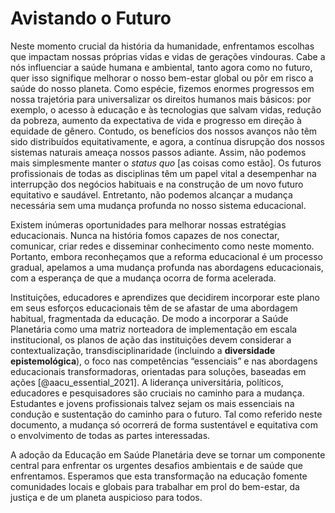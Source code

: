 # Avistando o Futuro {.unnumbered}

Neste momento crucial da história da humanidade, enfrentamos escolhas que impactam nossas próprias vidas e vidas de gerações vindouras. Cabe a nós influenciar a saúde humana e ambiental, tanto agora como no futuro, quer isso signifique melhorar o nosso bem-estar global ou pôr em risco a saúde do nosso planeta. Como espécie, fizemos enormes progressos em nossa trajetória para universalizar os direitos humanos mais básicos: por exemplo, o acesso à educação e às tecnologias que salvam vidas, redução da pobreza, aumento da expectativa de vida e progresso em direção à equidade de gênero. Contudo, os benefícios dos nossos avanços não têm sido distribuídos equitativamente, e agora, a contínua disrupção dos nossos sistemas naturais ameaça nossos passos adiante. Assim, não podemos mais simplesmente manter o *status quo* \[as coisas como estão\]. Os futuros profissionais de todas as disciplinas têm um papel vital a desempenhar na interrupção dos negócios habituais e na construção de um novo futuro equitativo e saudável. Entretanto, não podemos alcançar a mudança necessária sem uma mudança profunda no nosso sistema educacional.

Existem inúmeras oportunidades para melhorar nossas estratégias educacionais. Nunca na história fomos capazes de nos conectar, comunicar, criar redes e disseminar conhecimento como neste momento. Portanto, embora reconheçamos que a reforma educacional é um processo gradual, apelamos a uma mudança profunda nas abordagens educacionais, com a esperança de que a mudança ocorra de forma acelerada.

Instituições, educadores e aprendizes que decidirem incorporar este plano em seus esforços educacionais têm de se afastar de uma abordagem habitual, fragmentada da educação. De modo a incorporar a Saúde Planetária como uma matriz norteadora de implementação em escala institucional, os planos de ação das instituições devem considerar a contextualização, transdisciplinaridade (incluindo a **diversidade epistemológica**), o foco nas competências "essenciais" e nas abordagens educacionais transformadoras, orientadas para soluções, baseadas em ações [@aacu_essential_2021]. A liderança universitária, políticos, educadores e pesquisadores são cruciais no caminho para a mudança. Estudantes e jovens profissionais talvez sejam os mais essenciais na condução e sustentação do caminho para o futuro. Tal como referido neste documento, a mudança só ocorrerá de forma sustentável e equitativa com o envolvimento de todas as partes interessadas.

A adoção da Educação em Saúde Planetária deve se tornar um componente central para enfrentar os urgentes desafios ambientais e de saúde que enfrentamos. Esperamos que esta transformação na educação fomente comunidades locais e globais para trabalhar em prol do bem-estar, da justiça e de um planeta auspicioso para todos.
